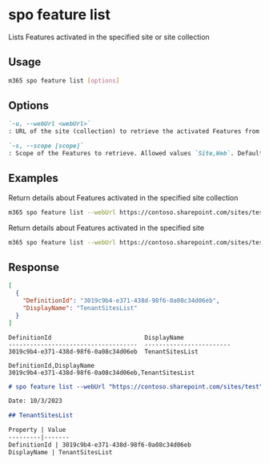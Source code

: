 
# spo feature list

Lists Features activated in the specified site or site collection

## Usage

```sh
m365 spo feature list [options]
```

## Options

```md definition-list
`-u, --webUrl <webUrl>`
: URL of the site (collection) to retrieve the activated Features from

`-s, --scope [scope]`
: Scope of the Features to retrieve. Allowed values `Site,Web`. Default `Web`
```

<Global />

## Examples

Return details about Features activated in the specified site collection

```sh
m365 spo feature list --webUrl https://contoso.sharepoint.com/sites/test --scope Site
```

Return details about Features activated in the specified site

```sh
m365 spo feature list --webUrl https://contoso.sharepoint.com/sites/test --scope Web
```

## Response

<Tabs>
  <TabItem value="JSON">

  ```json
  [
    {
      "DefinitionId": "3019c9b4-e371-438d-98f6-0a08c34d06eb",
      "DisplayName": "TenantSitesList"
    }
  ]
  ```

  </TabItem>
  <TabItem value="Text">

  ```text
  DefinitionId                          DisplayName
  ------------------------------------  ------------------------
  3019c9b4-e371-438d-98f6-0a08c34d06eb  TenantSitesList
  ```

  </TabItem>
  <TabItem value="CSV">

  ```csv
  DefinitionId,DisplayName
  3019c9b4-e371-438d-98f6-0a08c34d06eb,TenantSitesList
  ```

  </TabItem>
  <TabItem value="Markdown">

  ```md
  # spo feature list --webUrl "https://contoso.sharepoint.com/sites/test" --scope "Site"

  Date: 10/3/2023

  ## TenantSitesList

  Property | Value
  ---------|-------
  DefinitionId | 3019c9b4-e371-438d-98f6-0a08c34d06eb
  DisplayName | TenantSitesList
  ```

  </TabItem>
</Tabs>
